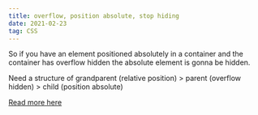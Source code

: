 ```yaml
---
title: overflow, position absolute, stop hiding
date: 2021-02-23
tag: CSS
---
```


So if you have an element positioned absolutely in a container and the container
has overflow hidden the absolute element is gonna be hidden.

Need a structure of grandparent (relative position) > parent (overflow hidden) >
child (position absolute)

[ Read more here ](https://stackoverflow.com/questions/5513382/absolute-position-and-overflowhidden)

